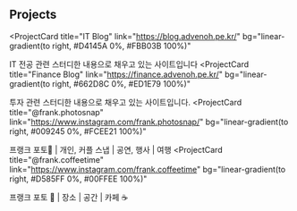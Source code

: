 ## Projects

<ProjectCard
  title="IT Blog"
  link="https://blog.advenoh.pe.kr/"
  bg="linear-gradient(to right, #D4145A 0%, #FBB03B 100%)"
>
  IT 전공 관련 스터디한 내용으로 채우고 있는 사이트입니다
</ProjectCard>
<ProjectCard
  title="Finance Blog"
  link="https://finance.advenoh.pe.kr/"
  bg="linear-gradient(to right, #662D8C 0%, #ED1E79 100%)"
>
  투자 관련 스터디한 내용으로 채우고 있는 사이트입니다.
</ProjectCard>
<ProjectCard
  title="@frank.photosnap"
  link="https://www.instagram.com/frank.photosnap/"
  bg="linear-gradient(to right, #009245 0%, #FCEE21 100%)"
>
  프랭크 포토📸 | 개인, 커플 스냅 | 공연, 행사 | 여행
</ProjectCard>
<ProjectCard
  title="@frank.coffeetime"
  link="https://www.instagram.com/frank.coffeetime"
  bg="linear-gradient(to right, #D585FF 0%, #00FFEE 100%)"
>
  프랭크 포토 📸 | 장소 | 공간 | 카페 ☕️
</ProjectCard>
